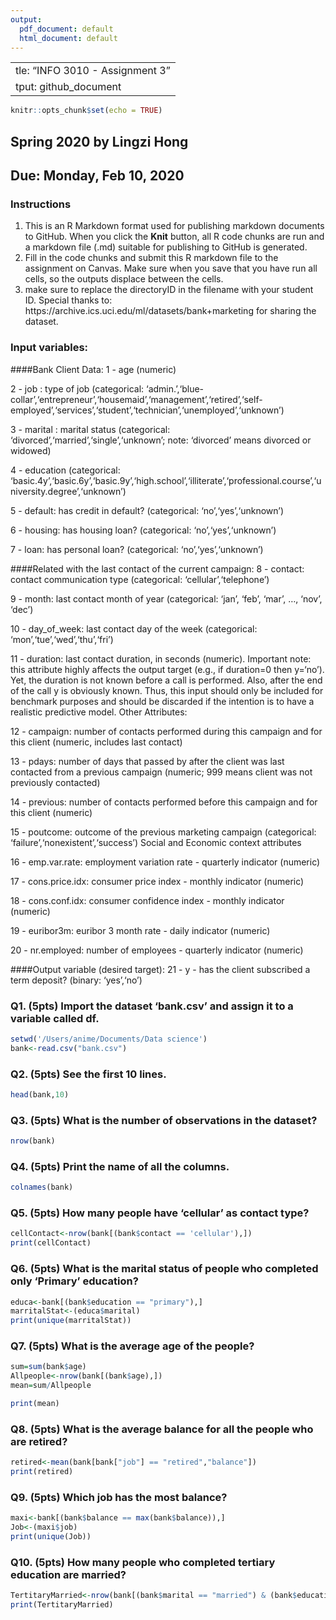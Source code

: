 ---
output:
  pdf_document: default
  html_document: default
---
  ---
title: "INFO 3010 - Assignment 3"
output: github_document
---

```{r setup, include=FALSE}
knitr::opts_chunk$set(echo = TRUE)
```

## Spring 2020 by Lingzi Hong
## Due: Monday, Feb 10, 2020
### Instructions
1. This is an R Markdown format used for publishing markdown documents to GitHub. When you click the **Knit** button, all R code chunks are run and a markdown file (.md) suitable for publishing to GitHub is generated.
2. Fill in the code chunks and submit this R markdown file to the assignment on Canvas. Make sure when you save that you have run all cells, so the outputs displace between the cells.
3. make sure to replace the directoryID in the filename with your student ID. 
Special thanks to: https://archive.ics.uci.edu/ml/datasets/bank+marketing for sharing the dataset.

### Input variables:
####Bank Client Data:
1 - age (numeric)

2 - job : type of job (categorical: 'admin.','blue-collar','entrepreneur','housemaid','management','retired','self-employed','services','student','technician','unemployed','unknown')

3 - marital : marital status (categorical: 'divorced','married','single','unknown'; note: 'divorced' means divorced or widowed)

4 - education (categorical: 'basic.4y','basic.6y','basic.9y','high.school','illiterate','professional.course','university.degree','unknown')

5 - default: has credit in default? (categorical: 'no','yes','unknown')

6 - housing: has housing loan? (categorical: 'no','yes','unknown')

7 - loan: has personal loan? (categorical: 'no','yes','unknown')

####Related with the last contact of the current campaign:
8 - contact: contact communication type (categorical: 'cellular','telephone') 

9 - month: last contact month of year (categorical: 'jan', 'feb', 'mar', ..., 'nov', 'dec')

10 - day_of_week: last contact day of the week (categorical: 'mon','tue','wed','thu','fri')

11 - duration: last contact duration, in seconds (numeric). Important note: this attribute highly affects the output target (e.g., if duration=0 then y='no'). Yet, the duration is not known before a call is performed. Also, after the end of the call y is obviously known. Thus, this input should only be included for benchmark purposes and should be discarded if the intention is to have a realistic predictive model.
Other Attributes:

12 - campaign: number of contacts performed during this campaign and for this client (numeric, includes last contact)

13 - pdays: number of days that passed by after the client was last contacted from a previous campaign (numeric; 999 means client was not previously contacted)

14 - previous: number of contacts performed before this campaign and for this client (numeric)

15 - poutcome: outcome of the previous marketing campaign (categorical: 'failure','nonexistent','success')
Social and Economic context attributes

16 - emp.var.rate: employment variation rate - quarterly indicator (numeric)

17 - cons.price.idx: consumer price index - monthly indicator (numeric) 

18 - cons.conf.idx: consumer confidence index - monthly indicator (numeric) 

19 - euribor3m: euribor 3 month rate - daily indicator (numeric)

20 - nr.employed: number of employees - quarterly indicator (numeric)

####Output variable (desired target):
21 - y - has the client subscribed a term deposit? (binary: 'yes','no')



### Q1. (5pts) Import the dataset 'bank.csv' and assign it to a variable called df.
```{r}
setwd('/Users/anime/Documents/Data science')
bank<-read.csv("bank.csv")

```

### Q2. (5pts) See the first 10 lines.
```{r}
head(bank,10)
```

### Q3. (5pts) What is the number of observations in the dataset?
```{r}
nrow(bank)
```

### Q4. (5pts) Print the name of all the columns.
```{r}
colnames(bank)
```

### Q5. (5pts) How many people have 'cellular' as contact type?
```{r}
cellContact<-nrow(bank[(bank$contact == 'cellular'),])
print(cellContact)
```

### Q6. (5pts) What is the marital status of people who completed only 'Primary' education?
```{r}
educa<-bank[(bank$education == "primary"),]
marritalStat<-(educa$marital)
print(unique(marritalStat))
```

### Q7. (5pts) What is the average age of the people?
```{r}
sum=sum(bank$age)
Allpeople<-nrow(bank[(bank$age),])
mean=sum/Allpeople

print(mean)

```

### Q8. (5pts) What is the average balance for all the people who are retired?
```{r}
retired<-mean(bank[bank["job"] == "retired","balance"])
print(retired)
```

### Q9. (5pts) Which job has the most balance?
```{r}
maxi<-bank[(bank$balance == max(bank$balance)),]
Job<-(maxi$job)
print(unique(Job))
```

### Q10. (5pts) How many people who completed tertiary education are married?
```{r}
TertitaryMarried<-nrow(bank[(bank$marital == "married") & (bank$education == "tertiary"),])
print(TertitaryMarried)
```

